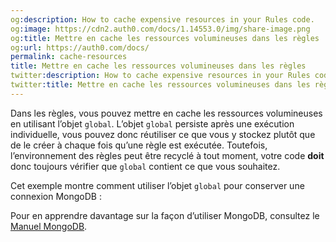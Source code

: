 ```yaml
---
og:description: How to cache expensive resources in your Rules code.
og:image: https://cdn2.auth0.com/docs/1.14553.0/img/share-image.png
og:title: Mettre en cache les ressources volumineuses dans les règles
og:url: https://auth0.com/docs/
permalink: cache-resources
title: Mettre en cache les ressources volumineuses dans les règles
twitter:description: How to cache expensive resources in your Rules code.
twitter:title: Mettre en cache les ressources volumineuses dans les règles
---
```




Dans les règles, vous pouvez mettre en cache les ressources volumineuses en utilisant l’objet `global`. L’objet `global` persiste après une exécution individuelle, vous pouvez donc réutiliser ce que vous y stockez plutôt que de le créer à chaque fois qu’une règle est exécutée. Toutefois, l’environnement des règles peut être recyclé à tout moment, votre code **doit** donc toujours vérifier que `global` contient ce que vous souhaitez.

Cet exemple montre comment utiliser l’objet `global` pour conserver une connexion [](https://www.mongodb.com/)MongoDB :



Pour en apprendre davantage sur la façon d’utiliser MongoDB, consultez le [Manuel MongoDB](https://docs.mongodb.com/manual/).